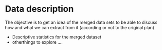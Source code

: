 # Data description

The objective is to get an idea of the merged data sets to be able to discuss
how and what we can extract from it (according or not to the original plan)

- Descriptive statistics for the merged dataset 
- otherthings to explore ....



